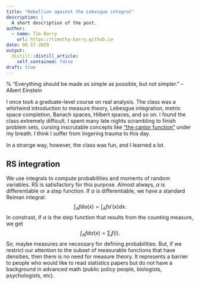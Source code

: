 ```yaml
---
title: "Rebellion against the Lebesgue integral"
description: |
  A short description of the post.
author:
  - name: Tim Barry
    url: https://timothy-barry.github.io
date: 06-17-2020
output:
  distill::distill_article:
    self_contained: false
draft: true
---
```


% "Everything should be made as simple as possible, but not simpler." -- Albert Einstein

I once took a graduate-level course on real analysis. The class was a whirlwind introduction to measure theory, Lebesgue integration, metric space completion, Banach spaces, Hilbert spaces, and so on. I found the class extremely difficult. I spent many late nights scrambling to finish problem sets, cursing inscrutable concepts like ["the cantor function"](https://en.wikipedia.org/wiki/Cantor_function) under my breath. I think I suffer from lingering trauma to this day.

In a strange way, however, the class was fun, and I learned a lot.

## RS integration

We use integrals to compute probabilities and moments of random variables. RS is satisfactory for this purpose. Almost always, $\alpha$ is differentiable or a step function. If $\alpha$ is differentiable, we have a standard Reiman integral:
$$ \int_{A} f d \alpha(x) = \int_A f \alpha'(x) dx.$$ In constrast, if $\alpha$ is the step function that results from the counting measure, we get
$$ \int_{A} f d\alpha(x) = \sum_{i} f(i).$$ 
So, maybe measures are necessary for defining probabilities. But, if we restrict our attention to the subset of measurable functions that have densities, then there is no need for measure theory. It represents a barrier to people who would like to read statistics papers but do not have a background in advanced math (public policy people, biologists, psychologists, etc). 

